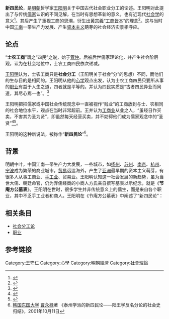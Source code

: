 '''新四民论'''，是[[明朝|明朝]]哲学家[[王阳明|王阳明]]关于中国古代社会职业分工的论述。王阳明对此提出了与传统[[儒家|儒家]]认识的不同见解，在当时有思想革新的意义，也有近现代[[社会学|社会学]]的意义<ref>{{cite web |url=http://www.gmw.cn/01gmrb/2005-01/11/content_163252.htm |title=浙东学术与宁波商帮 |publisher=[[光明日报|光明日报]] |date=2005-01-11 |access-date=2014-06-24 |archive-date=2005-02-08 |archive-url=https://web.archive.org/web/20050208172651/http://www.gmw.cn/01gmrb/2005-01/11/content_163252.htm |dead-url=no }}</ref>。其后产生了重视工商的思潮，衍生出[[黄宗羲|黄宗羲]]“[[工商皆本|工商皆本]]”的理念<ref>{{cite web |url=http://www.zsbwg.org/26191-2779/51042_28281.html |title=王明阳、黄宗羲：新四民和工商皆本——新社会伦理 |publisher=浙商博物馆 |date=2013-01-28 |access-date=2014-06-24 |archive-url=https://web.archive.org/web/20131203145616/http://www.zsbwg.org/26191-2779/51042_28281.html |archive-date=2013-12-03 |dead-url=yes }}</ref>。这与当时中国[[江南|江南]]一带生产力发展、产生[[资本主义|资本主义]]萌芽的社会经济实景相呼应。

==论点==

“'''士农工商'''”谓之“四民”之说，始于[[管仲|管仲]]。后被后世儒家理论化，并产生社会阶层观，认为在社会地位中，士农工商四民依次递减。

[[王阳明|王阳明]]认为，士农工商只是'''社会分工'''（王阳明关于社会“分”的思想）不同，而他们的生存目的是相同的。王阳明从他的[[心学|心学]]观点出发，认为士农工商四民只要所从事的[[职业|职业]]有益于人生之道，四者就是平等的。并认为四民实质是“古者四民异业而同道，其尽心焉一也”。<ref>{{cite web|url=http://www.tzhl.gov.cn/gtb/index.jsp?url=http%3A%2F%2Fwww.tzhl.gov.cn%2Fart%2F2012%2F4%2F2%2Fart_408_25467.html|title=泰州學派的新四民論——陸王學反名分論的社會史歸結|publisher=中国海陵|date=2012-04-02|deadurl=yes|archiveurl=https://web.archive.org/web/20160305080747/http://www.tzhl.gov.cn/gtb/index.jsp?url=http%3A%2F%2Fwww.tzhl.gov.cn%2Fart%2F2012%2F4%2F2%2Fart_408_25467.html|archivedate=2016-03-05|df=|access-date=2014-06-24}}</ref>

王阳明把把儒家或中国社会传统观念中一直被视作“贱业”的工商放到与士、农相同的社会地位水平，观点在当时非常超前。王并认为[[工商业|工商业]]从业之人，“虽经日作买卖，不害其为圣为贤”，即虽然每天经营买卖，并不妨碍他们成为儒家观念中的“圣贤”<ref>{{cite web |url=http://www.jsgsjs.cn/239.html |title=在余姚，不可不知王阳明 |publisher=心学解读 |date=2014年2月9日 }}{{Dead link|date=2018年9月 |bot=InternetArchiveBot |fix-attempted=yes }}</ref><ref>{{cite web|url=http://www.literature.org.cn/Article.aspx?id=61567|title=王阳明心学与通俗小说的崛起|publisher=中国文学网|author=[[石昌渝|石昌渝]]|deadurl=yes|archiveurl=https://web.archive.org/web/20160603175303/http://www.literature.org.cn/Article.aspx?id=61567|archivedate=2016-06-03|access-date=2014-06-24}}</ref>。

王阳明的这种新说法，被称作“'''新四民论'''”<ref>[[韩国|韩国]][[东国大学|东国大学]] [[曹永禄|曹永禄]]著 《泰州学派的新四民论——陆王学反名分论的社会史归结》，2001年10月11日</ref>。

==背景==

明朝中叶，中国江南一带生产力大发展，一些城市，如[[扬州|扬州]]、[[苏州|苏州]]、[[南京|南京]]、[[杭州|杭州]]、[[宁波|宁波]]成为繁荣的商业城市，[[贸易|贸易]]远达海外，产生了[[亚洲|亚洲]]最早期的资本主义萌芽，有很多人从事工商业、[[手工业|手工业]]、贸易业。王阳明认知这一社会发展的新趋势，虽为当世大儒、朝廷命官，仍为弃儒经商的小商人方氏亲自撰写墓表以示纪念，就是《'''节庵方公墓表'''》。王阳明在世时，很多学生并非传统意义上的儒生，而是来自各个职业，其中不乏手工业者和商人。王阳明在《节庵方公墓表》中阐述了“新四民论”：
{{squote|
古者四民异业而同道，其尽心焉，一也。士以修治，农以具养，工以利器，商以通货，各就其资之所近、力之所及者而业焉，以求尽其心。其归要在于有益于生人之道，则一而已。士农以其尽心于修治具养者，而利器通货犹其士与农也。工商以其尽心于利器通货者，而修治具养犹其工与商也。故曰：四民异业而同道。
}}

==相关条目==
* [[社会分工论|社会分工论]]
* [[职业|职业]]

==参考链接==
{{reflist|2}}

{{王阳明}}
[[Category:王守仁|Category:王守仁]]
[[Category:心學|Category:心學]]
[[Category:明朝經濟|Category:明朝經濟]]
[[Category:社會理論|Category:社會理論]]